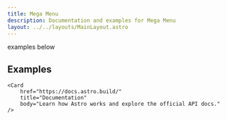 ```yaml
---
title: Mega Menu
description: Documentation and examples for Mega Menu
layout: ../../layouts/MainLayout.astro
---
```



examples below

## Examples

<Card
    href="https://docs.astro.build/"
    title="Documentation"
    body="Learn how Astro works and explore the official API docs."
/>
```
<Card
    href="https://docs.astro.build/"
    title="Documentation"
    body="Learn how Astro works and explore the official API docs."
/>
```